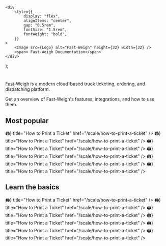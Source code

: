
	<div
		style={{
			display: "flex",
			alignItems: "center",
			gap: "0.5rem",
			fontSize: "1.5rem",
			fontWeight: "bold",
		}}
	>
		<Image src={Logo} alt="Fast-Weigh" height={32} width={32} />
		<span> Fast-Weigh Documentation</span>
	</div>
);

# <LogoHeader />

[Fast-Weigh](https://www.tacinsight.com) is a modern cloud-based truck ticketing, ordering, and dispatching platform.

Get an overview of Fast-Weigh's features, integrations, and how to use them.

## Most popular

<Cards>
	<Card
		icon={<span>🖨️</span>}
		title="How to Print a Ticket"
		href="/scale/how-to-print-a-ticket"
	/>
	<Card
		icon={<span>🖨️</span>}
		title="How to Print a Ticket"
		href="/scale/how-to-print-a-ticket"
	/>
	<Card
		icon={<span>🖨️</span>}
		title="How to Print a Ticket"
		href="/scale/how-to-print-a-ticket"
	/>
	<Card
		icon={<span>🖨️</span>}
		title="How to Print a Ticket"
		href="/scale/how-to-print-a-ticket"
	/>
	<Card
		icon={<span>🖨️</span>}
		title="How to Print a Ticket"
		href="/scale/how-to-print-a-ticket"
	/>
	<Card
		icon={<span>🖨️</span>}
		title="How to Print a Ticket"
		href="/scale/how-to-print-a-ticket"
	/>
</Cards>

## Learn the basics

<Cards>
	<Card
		icon={<span>🖨️</span>}
		title="How to Print a Ticket"
		href="/scale/how-to-print-a-ticket"
	/>
	<Card
		icon={<span>🖨️</span>}
		title="How to Print a Ticket"
		href="/scale/how-to-print-a-ticket"
	/>
	<Card
		icon={<span>🖨️</span>}
		title="How to Print a Ticket"
		href="/scale/how-to-print-a-ticket"
	/>
	<Card
		icon={<span>🖨️</span>}
		title="How to Print a Ticket"
		href="/scale/how-to-print-a-ticket"
	/>
	<Card
		icon={<span>🖨️</span>}
		title="How to Print a Ticket"
		href="/scale/how-to-print-a-ticket"
	/>
	<Card
		icon={<span>🖨️</span>}
		title="How to Print a Ticket"
		href="/scale/how-to-print-a-ticket"
	/>
</Cards>
